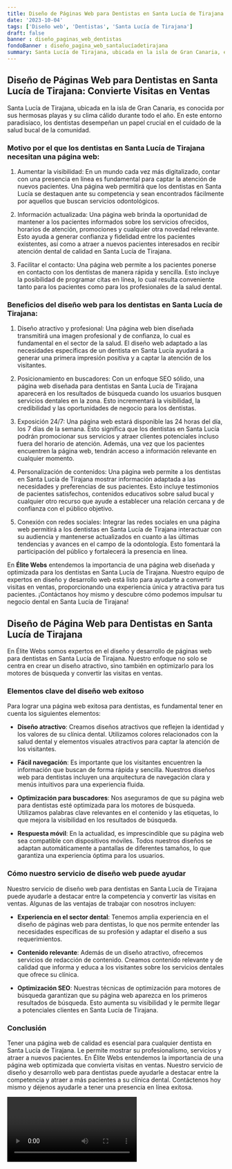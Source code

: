 ```yaml
---
title: Diseño de Páginas Web para Dentistas en Santa Lucía de Tirajana
date: '2023-10-04'
tags: ['Diseño web', 'Dentistas', 'Santa Lucía de Tirajana']
draft: false
banner : diseño_paginas_web_dentistas
fondoBanner : diseño_pagina_web_santalucíadetirajana
summary: Santa Lucía de Tirajana, ubicada en la isla de Gran Canaria, es conocida por sus hermosas playas y su clima cálido durante todo el año. En este entorno paradisíaco, los dentistas desempeñan un papel crucial en el cuidado de la salud bucal de la comunidad. 
---
```


## Diseño de Páginas Web para Dentistas en Santa Lucía de Tirajana: Convierte Visitas en Ventas

Santa Lucía de Tirajana, ubicada en la isla de Gran Canaria, es conocida por sus hermosas playas y su clima cálido durante todo el año. En este entorno paradisíaco, los dentistas desempeñan un papel crucial en el cuidado de la salud bucal de la comunidad. 

### Motivo por el que los dentistas en Santa Lucía de Tirajana necesitan una página web:

1. Aumentar la visibilidad: En un mundo cada vez más digitalizado, contar con una presencia en línea es fundamental para captar la atención de nuevos pacientes. Una página web permitirá que los dentistas en Santa Lucía se destaquen ante su competencia y sean encontrados fácilmente por aquellos que buscan servicios odontológicos.

2. Información actualizada: Una página web brinda la oportunidad de mantener a los pacientes informados sobre los servicios ofrecidos, horarios de atención, promociones y cualquier otra novedad relevante. Esto ayuda a generar confianza y fidelidad entre los pacientes existentes, así como a atraer a nuevos pacientes interesados en recibir atención dental de calidad en Santa Lucía de Tirajana.

3. Facilitar el contacto: Una página web permite a los pacientes ponerse en contacto con los dentistas de manera rápida y sencilla. Esto incluye la posibilidad de programar citas en línea, lo cual resulta conveniente tanto para los pacientes como para los profesionales de la salud dental.

### Beneficios del diseño web para los dentistas en Santa Lucía de Tirajana:

1. Diseño atractivo y profesional: Una página web bien diseñada transmitirá una imagen profesional y de confianza, lo cual es fundamental en el sector de la salud. El diseño web adaptado a las necesidades específicas de un dentista en Santa Lucía ayudará a generar una primera impresión positiva y a captar la atención de los visitantes.

2. Posicionamiento en buscadores: Con un enfoque SEO sólido, una página web diseñada para dentistas en Santa Lucía de Tirajana aparecerá en los resultados de búsqueda cuando los usuarios busquen servicios dentales en la zona. Esto incrementará la visibilidad, la credibilidad y las oportunidades de negocio para los dentistas.

3. Exposición 24/7: Una página web estará disponible las 24 horas del día, los 7 días de la semana. Esto significa que los dentistas en Santa Lucía podrán promocionar sus servicios y atraer clientes potenciales incluso fuera del horario de atención. Además, una vez que los pacientes encuentren la página web, tendrán acceso a información relevante en cualquier momento.

4. Personalización de contenidos: Una página web permite a los dentistas en Santa Lucía de Tirajana mostrar información adaptada a las necesidades y preferencias de sus pacientes. Esto incluye testimonios de pacientes satisfechos, contenidos educativos sobre salud bucal y cualquier otro recurso que ayude a establecer una relación cercana y de confianza con el público objetivo.

5. Conexión con redes sociales: Integrar las redes sociales en una página web permitirá a los dentistas en Santa Lucía de Tirajana interactuar con su audiencia y mantenerse actualizados en cuanto a las últimas tendencias y avances en el campo de la odontología. Esto fomentará la participación del público y fortalecerá la presencia en línea.

En **Élite Webs** entendemos la importancia de una página web diseñada y optimizada para los dentistas en Santa Lucía de Tirajana. Nuestro equipo de expertos en diseño y desarrollo web está listo para ayudarte a convertir visitas en ventas, proporcionando una experiencia única y atractiva para tus pacientes. ¡Contáctanos hoy mismo y descubre cómo podemos impulsar tu negocio dental en Santa Lucía de Tirajana!

<GifSeo />

<Cta />

## Diseño de Página Web para Dentistas en Santa Lucía de Tirajana

En Élite Webs somos expertos en el diseño y desarrollo de páginas web para dentistas en Santa Lucía de Tirajana. Nuestro enfoque no solo se centra en crear un diseño atractivo, sino también en optimizarlo para los motores de búsqueda y convertir las visitas en ventas. 

### Elementos clave del diseño web exitoso

Para lograr una página web exitosa para dentistas, es fundamental tener en cuenta los siguientes elementos:

- **Diseño atractivo**: Creamos diseños atractivos que reflejen la identidad y los valores de su clínica dental. Utilizamos colores relacionados con la salud dental y elementos visuales atractivos para captar la atención de los visitantes.

- **Fácil navegación**: Es importante que los visitantes encuentren la información que buscan de forma rápida y sencilla. Nuestros diseños web para dentistas incluyen una arquitectura de navegación clara y menús intuitivos para una experiencia fluida.

- **Optimización para buscadores**: Nos aseguramos de que su página web para dentistas esté optimizada para los motores de búsqueda. Utilizamos palabras clave relevantes en el contenido y las etiquetas, lo que mejora la visibilidad en los resultados de búsqueda.

- **Respuesta móvil**: En la actualidad, es imprescindible que su página web sea compatible con dispositivos móviles. Todos nuestros diseños se adaptan automáticamente a pantallas de diferentes tamaños, lo que garantiza una experiencia óptima para los usuarios.

### Cómo nuestro servicio de diseño web puede ayudar

Nuestro servicio de diseño web para dentistas en Santa Lucía de Tirajana puede ayudarle a destacar entre la competencia y convertir las visitas en ventas. Algunas de las ventajas de trabajar con nosotros incluyen:

- **Experiencia en el sector dental**: Tenemos amplia experiencia en el diseño de páginas web para dentistas, lo que nos permite entender las necesidades específicas de su profesión y adaptar el diseño a sus requerimientos.

- **Contenido relevante**: Además de un diseño atractivo, ofrecemos servicios de redacción de contenido. Creamos contenido relevante y de calidad que informa y educa a los visitantes sobre los servicios dentales que ofrece su clínica.

- **Optimización SEO**: Nuestras técnicas de optimización para motores de búsqueda garantizan que su página web aparezca en los primeros resultados de búsqueda. Esto aumenta su visibilidad y le permite llegar a potenciales clientes en Santa Lucía de Tirajana.

### Conclusión

Tener una página web de calidad es esencial para cualquier dentista en Santa Lucía de Tirajana. Le permite mostrar su profesionalismo, servicios y atraer a nuevos pacientes. En Élite Webs entendemos la importancia de una página web optimizada que convierta visitas en ventas. Nuestro servicio de diseño y desarrollo web para dentistas puede ayudarle a destacar entre la competencia y atraer a más pacientes a su clínica dental. Contáctenos hoy mismo y déjenos ayudarle a tener una presencia en línea exitosa.

<Video />

<CtaBot job='Dentistas' city='Santa Lucía de Tirajana'/>

<Gmaps query='Santa Lucía de Tirajana+españa+maps' />